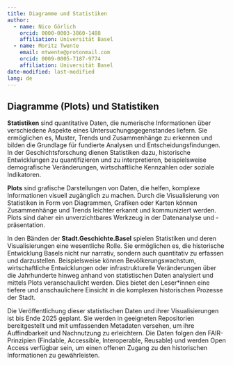 ```yaml
---
title: Diagramme und Statistiken
author:
  - name: Nico Görlich
    orcid: 0000-0003-3860-1488
    affiliation: Universität Basel
  - name: Moritz Twente
    email: mtwente@protonmail.com
    orcid: 0009-0005-7187-9774
    affiliation: Universität Basel
date-modified: last-modified
lang: de
---
```


## Diagramme (Plots) und Statistiken

**Statistiken** sind quantitative Daten, die numerische Informationen über verschiedene Aspekte eines Untersuchungsgegenstandes liefern. Sie ermöglichen es, Muster, Trends und Zusammenhänge zu erkennen und bilden die Grundlage für fundierte Analysen und Entscheidungsfindungen. In der Geschichtsforschung dienen Statistiken dazu, historische Entwicklungen zu quantifizieren und zu interpretieren, beispielsweise demografische Veränderungen, wirtschaftliche Kennzahlen oder soziale Indikatoren.

**Plots** sind grafische Darstellungen von Daten, die helfen, komplexe Informationen visuell zugänglich zu machen. Durch die Visualisierung von Statistiken in Form von Diagrammen, Grafiken oder Karten können Zusammenhänge und Trends leichter erkannt und kommuniziert werden. Plots sind daher ein unverzichtbares Werkzeug in der Datenanalyse und -präsentation.

In den Bänden der **Stadt.Geschichte.Basel** spielen Statistiken und deren Visualisierungen eine wesentliche Rolle. Sie ermöglichen es, die historische Entwicklung Basels nicht nur narrativ, sondern auch quantitativ zu erfassen und darzustellen. Beispielsweise können Bevölkerungswachstum, wirtschaftliche Entwicklungen oder infrastrukturelle Veränderungen über die Jahrhunderte hinweg anhand von statistischen Daten analysiert und mittels Plots veranschaulicht werden. Dies bietet den Leser\*innen eine tiefere und anschaulichere Einsicht in die komplexen historischen Prozesse der Stadt.

Die Veröffentlichung dieser statistischen Daten und ihrer Visualisierungen ist bis Ende 2025 geplant. Sie werden in geeigneten Repositorien bereitgestellt und mit umfassenden Metadaten versehen, um ihre Auffindbarkeit und Nachnutzung zu erleichtern. Die Daten folgen den FAIR-Prinzipien (Findable, Accessible, Interoperable, Reusable) und werden Open Access verfügbar sein, um einen offenen Zugang zu den historischen Informationen zu gewährleisten.